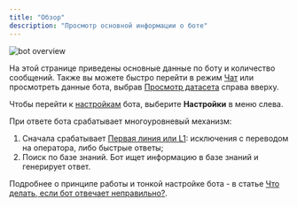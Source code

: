 ```yaml
---
title: "Обзор"
description: "Просмотр основной информации о боте"
---
```


<img src="/images/lk-overview.jpg" alt="bot overview" />

На этой странице приведены основные данные по боту и количество сообщений. Также вы можете быстро перейти в режим [Чат](/lk/chat) или просмотреть данные бота, выбрав [Просмотр датасета](/lk/dataset) справа вверху.

Чтобы перейти к [настройкам](/lk/settings) бота, выберите **Настройки** в меню слева.

При ответе бота срабатывает многоуровневый механизм:
1. Cначала срабатывает [Первая линия или L1](/lk/l1): исключения с переводом на оператора, либо быстрые ответы;
3. Поиск по базе знаний. Бот ищет информацию в базе знаний и генерирует ответ.

Подробнее о принципе работы и тонкой настройке бота - в статье [Что делать, если бот отвечает неправильно?](/guides/bot-doesnt-answer).
